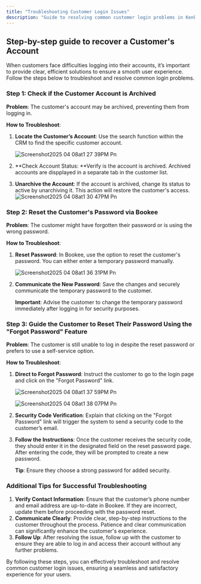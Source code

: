 ```yaml
---
title: "Troubleshooting Customer Login Issues"
description: "Guide to resolving common customer login problems in Kenko"
---
```


## Step-by-step guide to recover a Customer's Account

When customers face difficulties logging into their accounts, it’s important to provide clear, efficient solutions to ensure a smooth user experience. Follow the steps below to troubleshoot and resolve common login problems.

### Step 1: Check if the Customer Account is Archived

**Problem**: The customer's account may be archived, preventing them from logging in.

**How to Troubleshoot**:

1. **Locate the Customer’s Account**:
   Use the search function within the CRM to find the specific customer account.

   ![Screenshot2025 04 08at1 27 39PM Pn](/images/Screenshot2025-04-08at1.27.39PM.png)
2. \*\*Check Account Status: \*\*Verify is the account is archived. Archived accounts are dispplayed in a separate tab in the customer list.
3. **Unarchive the Account**:
   If the account is archived, change its status to active by unarchiving it. This action will restore the customer's access.
   ![Screenshot2025 04 08at1 30 47PM Pn](/images/Screenshot2025-04-08at1.30.47PM.png)

### Step 2: Reset the Customer's Password via Bookee

**Problem**: The customer might have forgotten their password or is using the wrong password.

**How to Troubleshoot**:

1. **Reset Password**: In Bookee, use the option to reset the customer's password. You can either enter a temporary password manually.

   ![Screenshot2025 04 08at1 36 31PM Pn](/images/Screenshot2025-04-08at1.36.31PM.png)
2. **Communicate the New Password**:
   Save the changes and securely communicate the temporary password to the customer.

   **Important**: Advise the customer to change the temporary password immediately after logging in for security purposes.

### Step 3: Guide the Customer to Reset Their Password Using the "Forgot Password" Feature

**Problem**: The customer is still unable to log in despite the reset password or prefers to use a self-service option.

**How to Troubleshoot**:

1. **Direct to Forgot Password**:
   Instruct the customer to go to the login page and click on the "Forgot Password" link.

   ![Screenshot2025 04 08at1 37 59PM Pn](/images/Screenshot2025-04-08at1.37.59PM.png)

   ![Screenshot2025 04 08at1 38 07PM Pn](/images/Screenshot2025-04-08at1.38.07PM.png)
2. **Security Code Verification**: Explain that clicking on the "Forgot Password" link will trigger the system to send a security code to the customer’s email.
3. **Follow the Instructions**:
   Once the customer receives the security code, they should enter it in the designated field on the reset password page. After entering the code, they will be prompted to create a new password.

   **Tip**: Ensure they choose a strong password for added security.

### Additional Tips for Successful Troubleshooting

1. **Verify Contact Information**:
   Ensure that the customer’s phone number and email address are up-to-date in Bookee. If they are incorrect, update them before proceeding with the password reset.
2. **Communicate Clearly**:
   Provide clear, step-by-step instructions to the customer throughout the process. Patience and clear communication can significantly enhance the customer's experience.
3. **Follow Up**:
   After resolving the issue, follow up with the customer to ensure they are able to log in and access their account without any further problems.

By following these steps, you can effectively troubleshoot and resolve common customer login issues, ensuring a seamless and satisfactory experience for your users.